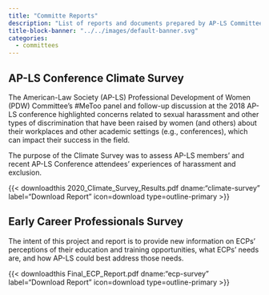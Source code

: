 ```yaml
---
title: "Committe Reports"
description: "List of reports and documents prepared by AP-LS Committees"
title-block-banner: "../../images/default-banner.svg"
categories:
  - committees
---
```


## AP-LS Conference Climate Survey
The American-Law Society (AP-LS) Professional Development of Women (PDW) Committee’s #MeToo panel and follow-up discussion at the 2018 AP-LS conference highlighted concerns related to sexual harassment and other types of discrimination that have been raised by women (and others) about their workplaces and other academic settings (e.g., conferences), which can impact their success in the field. 

The purpose of the Climate Survey was to assess AP-LS members’ and recent AP-LS Conference attendees’ experiences of harassment and exclusion.

{{< downloadthis 2020_Climate_Survey_Results.pdf dname:"climate-survey" label="Download Report" icon=download type=outline-primary >}} 


## Early Career Professionals Survey
The intent of this project and report is to provide new information on ECPs’ perceptions of their education and training opportunities, what ECPs’ needs are, and how AP-LS could best address those needs.

{{< downloadthis Final_ECP_Report.pdf dname:"ecp-survey" label="Download Report" icon=download type=outline-primary >}} 